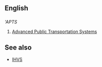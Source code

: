 ==English==

==={{initialism}}===
'''APTS''

# {{transportation}} [[Advanced Public Transportation Systems]]

==See also==
*[[IHVS]]